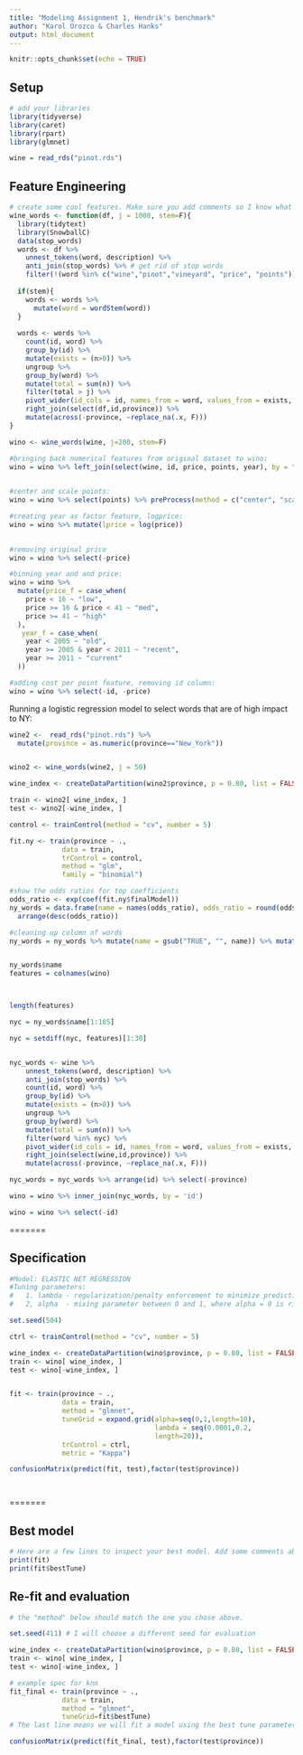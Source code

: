 ```yaml
---
title: "Modeling Assignment 1, Hendrik's benchmark"
author: "Karol Orozco & Charles Hanks" 
output: html_document
---
```


```r
knitr::opts_chunk$set(echo = TRUE)
```

## Setup

```r
# add your libraries
library(tidyverse)
library(caret)
library(rpart)
library(glmnet)

wine = read_rds("pinot.rds")

```


## Feature Engineering

```r
# create some cool features. Make sure you add comments so I know what you are trying to accomplish!
wine_words <- function(df, j = 1000, stem=F){ 
  library(tidytext)
  library(SnowballC)
  data(stop_words)
  words <- df %>%
    unnest_tokens(word, description) %>%
    anti_join(stop_words) %>% # get rid of stop words
    filter(!(word %in% c("wine","pinot","vineyard", "price", "points")))
  
  if(stem){
    words <- words %>% 
      mutate(word = wordStem(word))
  }
  
  words <- words %>% 
    count(id, word) %>% 
    group_by(id) %>% 
    mutate(exists = (n>0)) %>% 
    ungroup %>% 
    group_by(word) %>% 
    mutate(total = sum(n)) %>% 
    filter(total > j) %>% 
    pivot_wider(id_cols = id, names_from = word, values_from = exists, values_fill = list(exists=0)) %>% 
    right_join(select(df,id,province)) %>% 
    mutate(across(-province, ~replace_na(.x, F)))
}

wino <- wine_words(wine, j=200, stem=F)

#bringing back numerical features from original dataset to wino:
wino = wino %>% left_join(select(wine, id, price, points, year), by = "id") 
  

#center and scale points: 
wino = wino %>% select(points) %>% preProcess(method = c("center", "scale")) %>% predict(wino)

#creating year as factor feature, logprice: 
wino = wino %>% mutate(lprice = log(price))

  
#removing original price                    
wino = wino %>% select(-price)

#binning year and and price: 
wino = wino %>% 
  mutate(price_f = case_when(
    price < 16 ~ "low",
    price >= 16 & price < 41 ~ "med",
    price >= 41 ~ "high"
  ), 
   year_f = case_when(
    year < 2005 ~ "old",
    year >= 2005 & year < 2011 ~ "recent",
    year >= 2011 ~ "current"
  ))

#adding cost per point feature, removing id column: 
wino = wino %>% select(-id, -price)


```



Running a logistic regression model to select words that are of high impact to NY: 
```r
wine2 <-  read_rds("pinot.rds") %>% 
  mutate(province = as.numeric(province=="New_York")) 


wino2 <- wine_words(wine2, j = 50)

wine_index <- createDataPartition(wino2$province, p = 0.80, list = FALSE)

train <- wino2[ wine_index, ]
test <- wino2[-wine_index, ]

control <- trainControl(method = "cv", number = 5)

fit.ny <- train(province ~ .,
             data = train, 
             trControl = control,
             method = "glm",
             family = "binomial")

#show the odds ratios for top coefficients
odds_ratio <- exp(coef(fit.ny$finalModel))
ny_words = data.frame(name = names(odds_ratio), odds_ratio = round(odds_ratio,2)) %>%  
  arrange(desc(odds_ratio))

#cleaning up column of words
ny_words = ny_words %>% mutate(name = gsub("TRUE", "", name)) %>% mutate(name = gsub("`\\\\`", "", name)) %>% mutate(name = gsub("\\\\``", "", name))


ny_words$name
features = colnames(wino)



length(features)

nyc = ny_words$name[1:185]

nyc = setdiff(nyc, features)[1:30]


nyc_words <- wine %>%
    unnest_tokens(word, description) %>%
    anti_join(stop_words) %>% 
    count(id, word) %>% 
    group_by(id) %>% 
    mutate(exists = (n>0)) %>% 
    ungroup %>% 
    group_by(word) %>% 
    mutate(total = sum(n)) %>% 
    filter(word %in% nyc) %>% 
    pivot_wider(id_cols = id, names_from = word, values_from = exists, values_fill = list(exists=0)) %>% 
    right_join(select(wine,id,province)) %>% 
    mutate(across(-province, ~replace_na(.x, F)))

nyc_words = nyc_words %>% arrange(id) %>% select(-province)

wino = wino %>% inner_join(nyc_words, by = 'id')

wino = wino %>% select(-id)


```




=======

## Specification

```r
#Model: ELASTIC NET REGRESSION
#Tuning parameters: 
#   1. lambda - regularization/penalty enforcement to minimize prediction error)
#   2, alpha  - mixing parameter between 0 and 1, where alpha = 0 is ridge regression, and alpha = 1 is lasso regression)

set.seed(504) 

ctrl <- trainControl(method = "cv", number = 5)

wine_index <- createDataPartition(wino$province, p = 0.80, list = FALSE)
train <- wino[ wine_index, ]
test <- wino[-wine_index, ]


fit <- train(province ~ .,
             data = train, 
             method = "glmnet",
             tuneGrid = expand.grid(alpha=seq(0,1,length=10),
                                    lambda = seq(0.0001,0.2,
                                    length=20)),
             trControl = ctrl,
             metric = "Kappa")

confusionMatrix(predict(fit, test),factor(test$province))




```


=======


## Best model

```r
# Here are a few lines to inspect your best model. Add some comments about optimal hyperparameters.
print(fit)
print(fit$bestTune)


```


## Re-fit and evaluation

```r
# the "method" below should match the one you chose above. 

set.seed(411) # I will choose a different seed for evaluation

wine_index <- createDataPartition(wino$province, p = 0.80, list = FALSE)
train <- wino[ wine_index, ]
test <- wino[-wine_index, ]

# example spec for knn
fit_final <- train(province ~ .,
             data = train, 
             method = "glmnet",
             tuneGrid=fit$bestTune) 
# The last line means we will fit a model using the best tune parameters your CV found above.

confusionMatrix(predict(fit_final, test),factor(test$province))
```

